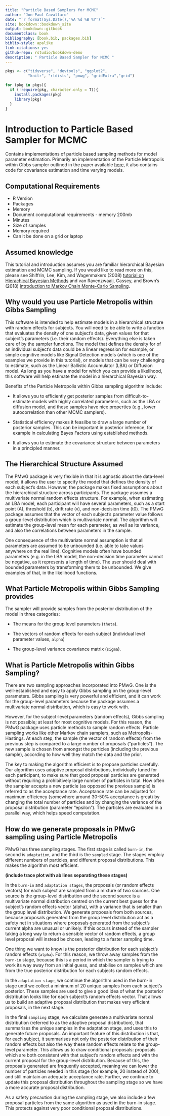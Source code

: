 ```yaml
--- 
title: "Particle Based Samplers for MCMC"
author: "Jon-Paul Cavallaro"
date: "`r format(Sys.Date(),'%A %d %B %Y')`"
site: bookdown::bookdown_site
output: bookdown::gitbook
documentclass: book
bibliography: [book.bib, packages.bib]
biblio-style: apalike
link-citations: yes
github-repo: rstudio/bookdown-demo
description: " Particle Based Sampler for MCMC "
---
```


```r
pkgs <- c("tidyverse", "devtools", "ggplot2",
          "knitr", "rtdists", "pmwg", "gridExtra","grid")

for (pkg in pkgs){
  if (!require(pkg, character.only = T)){
    install.packages(pkg)
    library(pkg)
  }
}
```


# Introduction to Particle Based Sampler for MCMC

Contains implementations of particle based sampling methods for model parameter estimation. Primarily an implementation of the Particle Metropolis within Gibbs sampler outlined in the paper available [here](https://www.sciencedirect.com/science/article/abs/pii/S0022249620300389), it also contains code for covariance estimation and time varying models.


## Computational Requirements
* R Version
* Packages
* Memory
* Document computational requirements - memory 200mb
* Minutes
* Size of samples
* Memory required
* Can it be done on a grid or laptop

## Assumed knowledge
This tutorial and introduction assumes you are familiar hierarchical Bayesian estimation and MCMC sampling. If you would like to read more on this, please see Shiffrin, Lee, Kim, and Wagenmakers (2008) [tutorial on Hierachical Bayesian Methods](https://onlinelibrary.wiley.com/doi/full/10.1080/03640210802414826) and van Ravenzwaaij, Cassey, and Brown's (2018) [introduction to Markov Chain Monte-Carlo Sampling](https://link.springer.com/article/10.3758/s13423-016-1015-8?wt_mc=Other.Other.8.CON1172.PSBR%20VSI%20Art09).

## Why would you use Particle Metropolis within Gibbs Sampling 

This software is intended to help estimate models in a hierarchical structure with random effects for subjects. You will need to be able to write a function that evaluates the density of one subject’s data, given values for that subject’s parameters (i.e. their random effects). Everything else is taken care of by the sampler functions. The model that defines the density for of an individual subject’s data could be a linear regression for example, or simple cognitive models like Signal Detection models (which is one of the examples we provide in this tutorial), or models that can be very challenging to estimate, such as the Linear Ballistic Accumulator (LBA) or Diffusion model. As long as you have a model for which you can provide a likelihood, this software will help estimate the model in a hierarchical Bayesian way.  

Benefits of the Particle Metropolis within Gibbs sampling algorithm include: 

* It allows you to efficiently get posterior samples from difficult-to-estimate models with highly correlated parameters, such as the LBA or diffusion model, and these samples have nice properties (e.g., lower autocorrelation than other MCMC samplers). 

* Statistical efficiency makes it feasilbe to draw a large number of posterior samples. This can be important in posterior inference, for example in calculating Bayes Factors using established methods.  

* It allows you to estimate the covariance structure between parameters in a principled manner. 

 

## The Hierarchical Structure Assumed  

The PMwG package is very flexible in that it is agnostic about the data-level model; it allows the user to specify the model that defines the density of each subject’s data. However, the package makes fixed assumptions about the hierarchical structure across participants. The package assumes a multivariate normal random effects structure. For example, when estimating an LBA model, each participant will have several parameters, such as a start point (A), threshold (b), drift rate (v), and non-decision time (t0). The  PMwG package assumes that the vector of each subject’s parameter value follows a group-level distribution which is multivariate normal. The algorithm will estimate the group-level mean for each parameter, as well as its variance, and also the correlations between parameters in the sample.  

One consequence of the multivariate normal assumption is that all parameters are assumed to be unbounded (i.e. able to take values anywhere on the real line). Cognitive models often have bounded parameters (e.g. in the LBA model, the non-decision time parameter cannot be negative, as it represents a length of time). The user should deal with bounded parameters by transforming them to be unbounded. We give examples of that, in the likelihood functions. 


## What Particle Metropolis within Gibbs Sampling provides 

The sampler will provide samples from the posterior distribution of the model in three categories: 

* The means for the group level parameters (`theta`). 

* The vectors of random effects for each subject (individual level parameter values, `alpha`) 

* The group-level variance covariance matrix (`sigma`). 

 

## What is Particle Metropolis within Gibbs Sampling? 

There are two sampling approaches incorporated into PMwG. One is the well-established and easy to apply Gibbs sampling on the group-level parameters. Gibbs sampling is very powerful and efficient, and it can work for the group-level parameters because the package assumes a multivariate normal distribution, which is easy to work with.  

However, for the subject-level parameters (random effects), Gibbs sampling is not possible; at least for most cognitive models. For this reason, the PMwG package uses particle methods to sample random effects. Particle sampling works like other Markov chain samplers, such as Metropolis-Hastings. At each step, the sample (the vector of random effects) from the previous step is compared to a large number of proposals (“particles”). The new sample is chosen from amongst the particles (including the previous sample), according to how well they match the data and the prior.  

The key to making the algorithm efficient is to propose particles carefully. Our algorithm uses adaptive proposal distributions, individually tuned for each participant, to make sure that good proposal particles are generated without requiring a prohibitively large number of particles in total. How often the sampler accepts a new particle (as opposed the previous sample) is referred to as the acceptance rate. Acceptance rate can be adjusted for maximum efficiency (somewhere around 30-50% acceptance is great) by changing the total number of particles and by changing the variance of the proposal distribution (parameter “epsilon”). The particles are evaluated in a parallel way, which helps speed computation. 

## How do we generate proposals in PMwG sampling using Particle Metropolis 

PMwG has three sampling stages. The first stage is called `burn-in`, the second is `adaptation`, and the third is the `sampled` stage. The stages emploiy different numbers of particles, and different proposal distributions. This makes the algorithm most efficient. 

<b>(include trace plot with ab lines separating these stages) </b>

In the `burn-in` and `adaptation stages`, the proposals (or random effects vectors) for each subject are sampled from a mixture of two sources. One source is the group-level distribution and the second source is a multivariate normal distribution centred on the current best guess for the subject’s random effects vector (alpha), with a variance that is smaller than the group level distribution. We generate proposals from both sources, because proposals generated from the group level distribution act as a safety net in situations where proposals generated from the subject’s current alpha are unusual or unlikely. If this occurs instead of the sampler taking a long way to return a sensible vector of random effects, a group level proposal will instead be chosen, leading to a faster sampling time.  

One thing we want to know is the posterior distribution for each subject’s random effects (`alpha`). For this reason, we throw away samples from the `burn-in` stage, because this is a period in which the sampler is trying to work its way away from an initial guess, and stabilise on samples which are from the true posterior distribution for each subjects random effects.  

In the `adaptation stage`, we continue the algorithm used in the burn-in stage until we collect a minimum of 20 unique samples from each subject’s posterior. These samples are used to give a good idea of what the posterior distribution looks like for each subject’s random effects vector. That allows us to build an adaptive proposal distribution that makes very efficient proposals, in the next stage. 

In the final `sampling` stage, we calculate generate a multivariate normal distribution (referred to as the adaptive proposal distribution), that summarises the unique samples in the adaptation stage, and uses this to generate future proposals. An important feature of this distribution is that, for each subject, it summarises not only the posterior distribution of their random effects but also the way these random effects relate to the group-level parameter. This allows us to draw conditional proposals: proposals which are both consistent with that subject’s random effects and with the current proposal for the group-level distribution. Because of this, the proposals generated are frequently accepted, meaning we can lower the number of particles needed in this stage (for example, 20 instead of 200), and still maintain an adequate acceptance rate. Further, we continue to update this proposal distribution throughout the sampling stage so we have a more accurate proposal distribution.  

As a safety precaution during the sampling stage, we also include a few proposal particles from the same algorithm as used in the burn-in stage. This protects against very poor conditional proposal distributions. 
